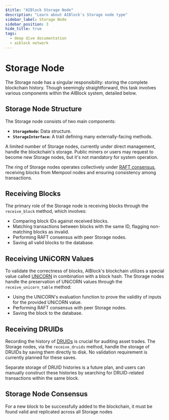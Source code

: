 ```yaml
---
$title: "AIBlock Storage Node"
description: "Learn about AIBlock's Storage node type"
sidebar_label: Storage Node
sidebar_position: 3
hide_title: true
tags:
  - deep dive documentation
  - aiblock network
---
```


# Storage Node

The Storage node has a singular responsibility: storing the complete blockchain history. Though seemingly straightforward, this task involves various components within the AIBlock system, detailed below.

## Storage Node Structure

The Storage node consists of two main components:
- **`StorageNode`:** Data structure.
- **`StorageInterface`:** A trait defining many externally-facing methods.

A limited number of Storage nodes, currently under direct management, handle the blockchain's storage. Public miners or users may request to become new Storage nodes, but it's not mandatory for system operation.

The ring of Storage nodes operates collectively under [RAFT consensus](https://raft.github.io/), receiving blocks from Mempool nodes and ensuring consistency among transactions.

## Receiving Blocks

The primary role of the Storage node is receiving blocks through the `receive_block` method, which involves:
- Comparing block IDs against received blocks.
- Matching transactions between blocks with the same ID, flagging non-matching blocks as invalid.
- Performing RAFT consensus with peer Storage nodes.
- Saving all valid blocks to the database.

## Receiving UNiCORN Values

To validate the correctness of blocks, AIBlock's blockchain utilizes a special value called [UNiCORN](unicorns) in combination with a block hash. The Storage nodes handle the preservation of UNiCORN values through the `receive_unicorn_table` method:
- Using the UNiCORN's evaluation function to prove the validity of inputs for the provided UNiCORN value.
- Performing RAFT consensus with peer Storage nodes.
- Saving the block to the database.

## Receiving DRUIDs

Recording the history of [DRUIDs](https://medium.com/the-zendesk/druids-how-to-easily-trade-on-blockchains-without-smart-contracts-ac1af79a34df) is crucial for auditing asset trades. The Storage nodes, via the `receive_druids` method, handle the storage of DRUIDs by saving them directly to disk. No validation requirement is currently planned for these saves.

Separate storage of DRUID histories is a future plan, and users can manually construct these histories by searching for DRUID-related transactions within the same block.

## Storage Node Consensus

For a new block to be successfully added to the blockchain, it must be found valid and replicated across all Storage nodes
